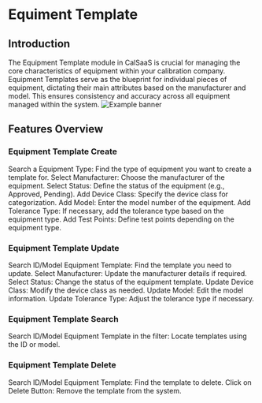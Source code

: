 # Equiment Template

## Introduction

The Equipment Template module in CalSaaS is crucial for managing the core characteristics of equipment within your calibration company. Equipment Templates serve as the blueprint for individual pieces of equipment, dictating their main attributes based on the manufacturer and model. This ensures consistency and accuracy across all equipment managed within the system.
![Example banner](./images/equipment-template/Home-Equipmenttemplate.gif)
## Features Overview

### Equipment Template Create

Search a Equipment Type: Find the type of equipment you want to create a template for.
Select Manufacturer: Choose the manufacturer of the equipment.
Select Status: Define the status of the equipment (e.g., Approved, Pending).
Add Device Class: Specify the device class for categorization.
Add Model: Enter the model number of the equipment.
Add Tolerance Type: If necessary, add the tolerance type based on the equipment type.
Add Test Points: Define test points depending on the equipment type.



###  Equipment Template Update 
Search ID/Model Equipment Template: Find the template you need to update. 
Select Manufacturer: Update the manufacturer details if required.
Select Status: Change the status of the equipment template.
Update Device Class: Modify the device class as needed.
Update Model: Edit the model information.
Update Tolerance Type: Adjust the tolerance type if necessary.

### Equipment Template Search 
Search ID/Model Equipment Template in the filter: Locate templates using the ID or model.

### Equipment Template Delete
Search ID/Model Equipment Template: Find the template to delete.
Click on Delete Button: Remove the template from the system.





